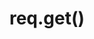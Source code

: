 ---
id: "express_tf_hard_014"
questionType: "TRUE_FALSE"
title: "req.get()"
statement: "req.get('Content-Type') retrieves the value of the Content-Type header."
difficulty: "HARD"
category: "Express"
correctAnswer: true
explanation: "req.get() is a shortcut for accessing request headers."
---